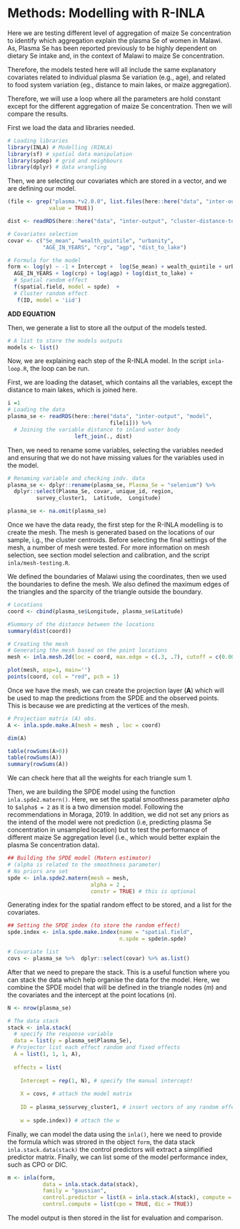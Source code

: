 

# Methods: Modelling with R-INLA

Here we are testing different level of aggregation of maize Se concentration to identify which aggregation explain the plasma Se of women in Malawi. As, Plasma Se has been reported previously to be highly dependent on dietary Se intake and, in the context of Malawi to maize Se concentration. 

Therefore, the models tested here will all include the same explanatory covariates related to individual plasma Se variation (e.g., age), and related to food system variation (eg., distance to main lakes, or maize aggregation). 

Therefore, we will use a loop where all the parameters are hold constant except for the different aggregation of maize Se concentration. Then we will compare the results. 

First we load the data and libraries needed. 

```r

# Loading libraries
library(INLA) # Modelling (RINLA)
library(sf) # spatial data manipulation
library(spdep) # grid and neighbours
library(dplyr) # data wrangling

```


Then, we are selecting our covariates which are stored in a vector, and we are defining our model. 

```r

(file <- grep("plasma.*v2.0.0", list.files(here::here("data", "inter-output", "model")), 
             value = TRUE))

dist <- readRDS(here::here("data", "inter-output", "cluster-distance-to-mwi-lakes.RDS"))

```



```r

# Covariates selection
covar <- c("Se_mean", "wealth_quintile", "urbanity",
           "AGE_IN_YEARS", "crp", "agp", "dist_to_lake")

# Formula for the model
form <- log(y) ~ -1 + Intercept +  log(Se_mean) + wealth_quintile + urbanity +
  AGE_IN_YEARS + log(crp) + log(agp) + log(dist_to_lake) +
  # Spatial random effect
  f(spatial.field, model = spde)  +
  # Cluster random effect
   f(ID, model = 'iid')


```


**ADD EQUATION**


Then, we generate a list to store all the output of the models tested. 

```r

# A list to store the models outputs
models <- list()

```


Now, we are explaining each step of the R-INLA model. In the script `inla-loop.R`, the loop can be run. 

First, we are loading the dataset, which contains all the variables, except the distance to main lakes, which is joined here. 

```r
i =1
# Loading the data 
plasma_se <- readRDS(here::here("data", "inter-output", "model",
                                file[i])) %>%
  # Joining the variable distance to inland water body
                     left_join(., dist) 

```


Then, we need to rename some variables, selecting the variables needed and ensuring that we do not have missing values for the variables used in the model.


```r

# Renaming variable and checking indv. data
plasma_se <- dplyr::rename(plasma_se, Plasma_Se = "selenium") %>%
  dplyr::select(Plasma_Se, covar, unique_id, region, 
         survey_cluster1,  Latitude,  Longitude)

plasma_se <- na.omit(plasma_se)

```

Once we have the data ready, the first step for the R-INLA modelling is to create the mesh. The mesh is generated based on the locations of our sample, i.g., the cluster centroids. Before selecting the final settings of the mesh, a number of mesh were tested. For more information on mesh selection, see section model selection and calibration, and the script `inla/mesh-testing.R`. 


We defined the boundaries of Malawi using the coordinates, then we used the boundaries to define the mesh. We also defined the maximum edges of the triangles and the sparcity of the triangle outside the boundary. 

```r

# Locations
coord <- cbind(plasma_se$Longitude, plasma_se$Latitude)

#Summary of the distance between the locations
summary(dist(coord))

```


```r

# Creating the mesh
# Generating the mesh based on the point locations
mesh <- inla.mesh.2d(loc = coord, max.edge = c(.3, .7), cutoff = c(0.0001)) 

plot(mesh, asp=1, main='')
points(coord, col = "red", pch = 1)

```


Once we have the mesh, we can create the projection layer (**A**) which will be used to map the predictions from the SPDE and the observed points. This is because we are predicting at the vertices of the mesh. 

```r

# Projection matrix (A) obs.
A <- inla.spde.make.A(mesh = mesh , loc = coord)

dim(A)

table(rowSums(A>0))
table(rowSums(A))
summary(rowSums(A))

```
We can check here that all the weights for each triangle sum 1. 

Then, we are building the SPDE model using the function `inla.spde2.matern()`. Here, we set the spatial smoothness parameter $alpha$ to `$alpha$ = 2` as it is a two dimension model. Following the recommendations in Moraga, 2019. In addition, we did not set any priors as the intend of the model were not prediction (i.e, predicting plasma Se concentration in unsampled location) but to test the performance of different maize Se aggregation level (i.e., which would better explain the plasma Se concentration data). 


```r

## Building the SPDE model (Matern estimator) 
# (alpha is related to the smoothness parameter)
# No priors are set
spde <- inla.spde2.matern(mesh = mesh,
                          alpha = 2 ,
                          constr = TRUE) # this is optional
```

Generating index for the spatial random effect to be stored, and a list for the covariates. 


```r

## Setting the SPDE index (to store the random effect)
spde.index <- inla.spde.make.index(name = "spatial.field",
                                   n.spde = spde$n.spde)

# Covariate list
covs <- plasma_se %>%  dplyr::select(covar) %>% as.list()


```

After that we need to prepare the stack. This is a useful function where you can stack the data which help organise the data for the model. Here, we combine the SPDE model that will be defined in the triangle nodes (*m*) and the covariates and the intercept at the point locations (*n*). 

```r

N <- nrow(plasma_se)

# The data stack
stack <- inla.stack(
  # specify the response variable
  data = list(y = plasma_se$Plasma_Se), 
 # Projector list each effect random and fixed effects  
  A = list(1, 1, 1, A),              
  
  effects = list(
    
    Intercept = rep(1, N), # specify the manual intercept!
    
    X = covs, # attach the model matrix
    
    ID = plasma_se$survey_cluster1, # insert vectors of any random effects
    
    w = spde.index)) # attach the w 

```

Finally, we can model the data using the `inla()`, here we need to provide the formula which was strored in the object `form`, the data stack `inla.stack.data(stack)` the control predictors will extract a simplified predictor matrix. Finally, we can list some of the model performance index, such as CPO or DIC.


```r

m <- inla(form, 
           data = inla.stack.data(stack),
           family = "gaussian",
           control.predictor = list(A = inla.stack.A(stack), compute = TRUE),
           control.compute = list(cpo = TRUE, dic = TRUE))

```

The model output is then stored in the list for evaluation and comparison.






